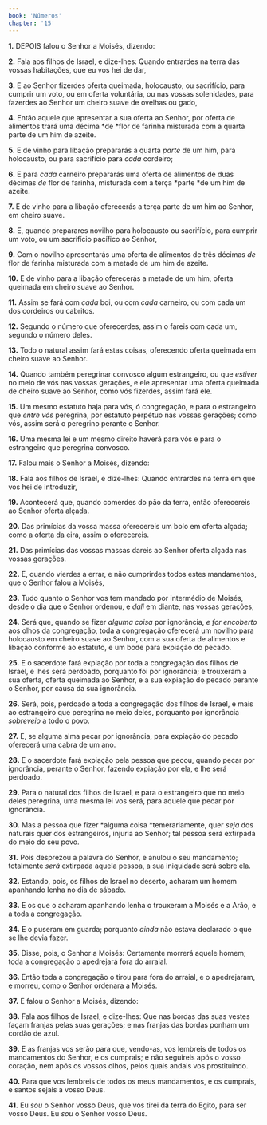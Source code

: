 ```yaml
---
book: 'Números'
chapter: '15'
---
```


**1.** DEPOIS falou o Senhor a Moisés, dizendo:

**2.** Fala aos filhos de Israel, e dize-lhes: Quando entrardes na terra das vossas habitações, que eu vos hei de dar,

**3.** E ao Senhor fizerdes oferta queimada, holocausto, ou sacrifício, para cumprir um voto, ou em oferta voluntária, ou nas vossas solenidades, para fazerdes ao Senhor um cheiro suave de ovelhas ou gado,

**4.** Então aquele que apresentar a sua oferta ao Senhor, por oferta de alimentos trará uma décima *de *flor de farinha misturada com a quarta parte de um him de azeite.

**5.** E de vinho para libação prepararás a quarta *parte* de um him, para holocausto, ou para sacrifício para *cada* cordeiro;

**6.** E para *cada* carneiro prepararás uma oferta de alimentos de duas décimas *de* flor de farinha, misturada com a terça *parte *de um him de azeite.

**7.** E de vinho para a libação oferecerás a terça parte de um him ao Senhor, em cheiro suave.

**8.** E, quando preparares novilho para holocausto ou sacrifício, para cumprir um voto, ou um sacrifício pacífico ao Senhor,

**9.** Com o novilho apresentarás uma oferta de alimentos de três décimas *de* flor de farinha misturada com a metade de um him de azeite.

**10.** E de vinho para a libação oferecerás a metade de um him, oferta queimada em cheiro suave ao Senhor.

**11.** Assim se fará com *cada* boi, ou com *cada* carneiro, ou com cada um dos cordeiros ou cabritos.

**12.** Segundo o número que oferecerdes, assim o fareis com cada um, segundo o número deles.

**13.** Todo o natural assim fará estas coisas, oferecendo oferta queimada em cheiro suave ao Senhor.

**14.** Quando também peregrinar convosco algum estrangeiro, ou que *estiver* no meio de vós nas vossas gerações, e ele apresentar uma oferta queimada de cheiro suave ao Senhor, como vós fizerdes, assim fará ele.

**15.** Um mesmo estatuto haja para vós, ó congregação, e para o estrangeiro que *entre vós* peregrina, por estatuto perpétuo nas vossas gerações; como vós, assim será o peregrino perante o Senhor.

**16.** Uma mesma lei e um mesmo direito haverá para vós e para o estrangeiro que peregrina convosco.

**17.** Falou mais o Senhor a Moisés, dizendo:

**18.** Fala aos filhos de Israel, e dize-lhes: Quando entrardes na terra em que vos hei de introduzir,

**19.** Acontecerá que, quando comerdes do pão da terra, então oferecereis ao Senhor oferta alçada.

**20.** Das primícias da vossa massa oferecereis um bolo em oferta alçada; como a oferta da eira, assim o oferecereis.

**21.** Das primícias das vossas massas dareis ao Senhor oferta alçada nas vossas gerações.

**22.** E, quando vierdes a errar, e não cumprirdes todos estes mandamentos, que o Senhor falou a Moisés,

**23.** Tudo quanto o Senhor vos tem mandado por intermédio de Moisés, desde o dia que o Senhor ordenou, e *dali* em diante, nas vossas gerações,

**24.** Será que, quando se fizer *alguma coisa* por ignorância, *e for encoberto* aos olhos da congregação, toda a congregação oferecerá um novilho para holocausto em cheiro suave ao Senhor, com a sua oferta de alimentos e libação conforme ao estatuto, e um bode para expiação do pecado.

**25.** E o sacerdote fará expiação por toda a congregação dos filhos de Israel, e lhes será perdoado, porquanto foi por ignorância; e trouxeram a sua oferta, oferta queimada ao Senhor, e a sua expiação do pecado perante o Senhor, por causa da sua ignorância.

**26.** Será, pois, perdoado a toda a congregação dos filhos de Israel, e mais ao estrangeiro que peregrina no meio deles, porquanto por ignorância *sobreveio* a todo o povo.

**27.** E, se alguma alma pecar por ignorância, para expiação do pecado oferecerá uma cabra de um ano.

**28.** E o sacerdote fará expiação pela pessoa que pecou, quando pecar por ignorância, perante o Senhor, fazendo expiação por ela, e lhe será perdoado.

**29.** Para o natural dos filhos de Israel, e para o estrangeiro que no meio deles peregrina, uma mesma lei vos será, para aquele que pecar por ignorância.

**30.** Mas a pessoa que fizer *alguma coisa *temerariamente, quer *seja* dos naturais quer dos estrangeiros, injuria ao Senhor; tal pessoa será extirpada do meio do seu povo.

**31.** Pois desprezou a palavra do Senhor, e anulou o seu mandamento; totalmente *será* extirpada aquela pessoa, a sua iniquidade será sobre ela.

**32.** Estando, pois, os filhos de Israel no deserto, acharam um homem apanhando lenha no dia de sábado.

**33.** E os que o acharam apanhando lenha o trouxeram a Moisés e a Arão, e a toda a congregação.

**34.** E o puseram em guarda; porquanto *ainda* não estava declarado o que se lhe devia fazer.

**35.** Disse, pois, o Senhor a Moisés: Certamente morrerá aquele homem; toda a congregação o apedrejará fora do arraial.

**36.** Então toda a congregação o tirou para fora do arraial, e o apedrejaram, e morreu, como o Senhor ordenara a Moisés.

**37.** E falou o Senhor a Moisés, dizendo:

**38.** Fala aos filhos de Israel, e dize-lhes: Que nas bordas das suas vestes façam franjas pelas suas gerações; e nas franjas das bordas ponham um cordão de azul.

**39.** E as franjas vos serão para que, vendo-as, vos lembreis de todos os mandamentos do Senhor, e os cumprais; e não seguireis após o vosso coração, nem após os vossos olhos, pelos quais andais vos prostituindo.

**40.** Para que vos lembreis de todos os meus mandamentos, e os cumprais, e santos sejais a vosso Deus.

**41.** Eu *sou* o Senhor vosso Deus, que vos tirei da terra do Egito, para ser vosso Deus. Eu *sou* o Senhor vosso Deus.